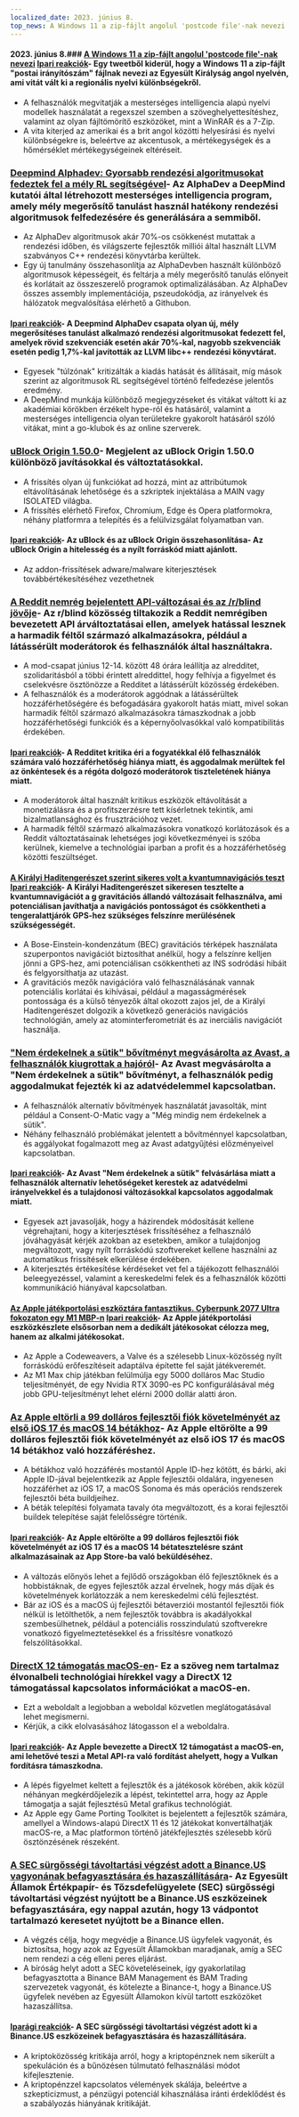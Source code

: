 ```yaml
---
localized_date: 2023. június 8.
top_news: A Windows 11 a zip-fájlt angolul 'postcode file'-nak nevezi
---
```




<CallToAction />

<Steps>

#### 2023. június 8.### [A Windows 11 a zip-fájlt angolul 'postcode file'-nak nevezi](https://twitter.com/JymFox/status/1665799627377975300) [Ipari reakciók](http://news.ycombinator.com/item?id=36231313)- Egy tweetből kiderül, hogy a Windows 11 a zip-fájlt "postai irányítószám" fájlnak nevezi az Egyesült Királyság angol nyelvén, ami vitát vált ki a regionális nyelvi különbségekről.

- A felhasználók megvitatják a mesterséges intelligencia alapú nyelvi modellek használatát a regexszel szemben a szöveghelyettesítéshez, valamint az olyan fájltömörítő eszközöket, mint a WinRAR és a 7-Zip.
- A vita kiterjed az amerikai és a brit angol közötti helyesírási és nyelvi különbségekre is, beleértve az akcentusok, a mértékegységek és a hőmérséklet mértékegységeinek eltéréseit.

### [Deepmind Alphadev: Gyorsabb rendezési algoritmusokat fedeztek fel a mély RL segítségével](https://www.nature.com/articles/s41586-023-06004-9)- Az AlphaDev a DeepMind kutatói által létrehozott mesterséges intelligencia program, amely mély megerősítő tanulást használ hatékony rendezési algoritmusok felfedezésére és generálására a semmiből.

- Az AlphaDev algoritmusok akár 70%-os csökkenést mutattak a rendezési időben, és világszerte fejlesztők milliói által használt LLVM szabványos C++ rendezési könyvtárba kerültek.
- Egy új tanulmány összehasonlítja az AlphaDevben használt különböző algoritmusok képességeit, és feltárja a mély megerősítő tanulás előnyeit és korlátait az összeszerelő programok optimalizálásában. Az AlphaDev összes assembly implementációja, pszeudokódja, az irányelvek és hálózatok megvalósítása elérhető a Githubon.

#### [Ipari reakciók](http://news.ycombinator.com/item?id=36228125)- A Deepmind AlphaDev csapata olyan új, mély megerősítéses tanulást alkalmazó rendezési algoritmusokat fedezett fel, amelyek rövid szekvenciák esetén akár 70%-kal, nagyobb szekvenciák esetén pedig 1,7%-kal javították az LLVM libc++ rendezési könyvtárat.

- Egyesek "túlzónak" kritizálták a kiadás hatását és állításait, míg mások szerint az algoritmusok RL segítségével történő felfedezése jelentős eredmény.
- A DeepMind munkája különböző megjegyzéseket és vitákat váltott ki az akadémiai körökben érzékelt hype-ról és hatásáról, valamint a mesterséges intelligencia olyan területekre gyakorolt hatásáról szóló vitákat, mint a go-klubok és az online szerverek.

### [uBlock Origin 1.50.0](https://github.com/gorhill/uBlock/releases/tag/1.50.0)- Megjelent az uBlock Origin 1.50.0 különböző javításokkal és változtatásokkal.

- A frissítés olyan új funkciókat ad hozzá, mint az attribútumok eltávolításának lehetősége és a szkriptek injektálása a MAIN vagy ISOLATED világba.
- A frissítés elérhető Firefox, Chromium, Edge és Opera platformokra, néhány platformra a telepítés és a felülvizsgálat folyamatban van.

#### [Ipari reakciók](http://news.ycombinator.com/item?id=36227411)- Az uBlock és az uBlock Origin összehasonlítása- Az uBlock Origin a hitelesség és a nyílt forráskód miatt ajánlott.

- Az addon-frissítések adware/malware kiterjesztések továbbértékesítéséhez vezethetnek

### [A Reddit nemrég bejelentett API-változásai és az /r/blind jövője](https://old.reddit.com/r/Blind/comments/13zr8h2/reddits_recently_announced_api_changes_and_the/)- Az r/blind közösség tiltakozik a Reddit nemrégiben bevezetett API árváltoztatásai ellen, amelyek hatással lesznek a harmadik féltől származó alkalmazásokra, például a látássérült moderátorok és felhasználók által használtakra.

- A mod-csapat június 12-14. között 48 órára leállítja az alredditet, szolidaritásból a többi érintett alreddittel, hogy felhívja a figyelmet és cselekvésre ösztönözze a Redditet a látássérült közösség érdekében.
- A felhasználók és a moderátorok aggódnak a látássérültek hozzáférhetőségére és befogadására gyakorolt hatás miatt, mivel sokan harmadik féltől származó alkalmazásokra támaszkodnak a jobb hozzáférhetőségi funkciók és a képernyőolvasókkal való kompatibilitás érdekében.

#### [Ipari reakciók](http://news.ycombinator.com/item?id=36231016)- A Redditet kritika éri a fogyatékkal élő felhasználók számára való hozzáférhetőség hiánya miatt, és aggodalmak merültek fel az önkéntesek és a régóta dolgozó moderátorok tiszteletének hiánya miatt.

- A moderátorok által használt kritikus eszközök eltávolítását a monetizálásra és a profitszerzésre tett kísérletnek tekintik, ami bizalmatlansághoz és frusztrációhoz vezet.
- A harmadik féltől származó alkalmazásokra vonatkozó korlátozások és a Reddit változtatásainak lehetséges jogi következményei is szóba kerülnek, kiemelve a technológiai iparban a profit és a hozzáférhetőség közötti feszültséget.

#### [A Királyi Haditengerészet szerint sikeres volt a kvantumnavigációs teszt](https://thequantuminsider.com/2023/06/06/royal-navy-says-quantum-navigation-test-a-success/) [Ipari reakciók](http://news.ycombinator.com/item?id=36222625)- A Királyi Haditengerészet sikeresen tesztelte a kvantumnavigációt a g gravitációs állandó változásait felhasználva, ami potenciálisan javíthatja a navigációs pontosságot és csökkentheti a tengeralattjárók GPS-hez szükséges felszínre merülésének szükségességét.

- A Bose-Einstein-kondenzátum (BEC) gravitációs térképek használata szuperpontos navigációt biztosíthat anélkül, hogy a felszínre kelljen jönni a GPS-hez, ami potenciálisan csökkentheti az INS sodródási hibáit és felgyorsíthatja az utazást.
- A gravitációs mezők navigációra való felhasználásának vannak potenciális korlátai és kihívásai, például a magasságmérések pontossága és a külső tényezők által okozott zajos jel, de a Királyi Haditengerészet dolgozik a következő generációs navigációs technológián, amely az atominterferometriát és az inerciális navigációt használja.

### ["Nem érdekelnek a sütik" bővítményt megvásárolta az Avast, a felhasználók kiugrottak a hajóról](https://addons.mozilla.org/en-US/firefox/addon/i-dont-care-about-cookies/reviews/?score=1&utm_content=addons-manager-reviews-link&utm_medium=firefox-browser&utm_source=firefox-browser)- Az Avast megvásárolta a "Nem érdekelnek a sütik" bővítményt, a felhasználók pedig aggodalmukat fejezték ki az adatvédelemmel kapcsolatban.

- A felhasználók alternatív bővítmények használatát javasolták, mint például a Consent-O-Matic vagy a "Még mindig nem érdekelnek a sütik".
- Néhány felhasználó problémákat jelentett a bővítménnyel kapcsolatban, és aggályokat fogalmazott meg az Avast adatgyűjtési előzményeivel kapcsolatban.

#### [Ipari reakciók](http://news.ycombinator.com/item?id=36233068)- Az Avast "Nem érdekelnek a sütik" felvásárlása miatt a felhasználók alternatív lehetőségeket kerestek az adatvédelmi irányelvekkel és a tulajdonosi változásokkal kapcsolatos aggodalmak miatt.

- Egyesek azt javasolják, hogy a házirendek módosítását kellene végrehajtani, hogy a kiterjesztések frissítéséhez a felhasználó jóváhagyását kérjék azokban az esetekben, amikor a tulajdonjog megváltozott, vagy nyílt forráskódú szoftvereket kellene használni az automatikus frissítések elkerülése érdekében.
- A kiterjesztés értékesítése kérdéseket vet fel a tájékozott felhasználói beleegyezéssel, valamint a kereskedelmi felek és a felhasználók közötti kommunikáció hiányával kapcsolatban.

#### [Az Apple játékportolási eszköztára fantasztikus. Cyberpunk 2077 Ultra fokozaton egy M1 MBP-n](https://twitter.com/isaacmarovitz/status/1666209780031971341) [Ipari reakciók](http://news.ycombinator.com/item?id=36223927)- Az Apple játékportolási eszközkészlete elsősorban nem a dedikált játékosokat célozza meg, hanem az alkalmi játékosokat.

- Az Apple a Codeweavers, a Valve és a szélesebb Linux-közösség nyílt forráskódú erőfeszítéseit adaptálva építette fel saját játékveremét.
- Az M1 Max chip játékban felülmúlja egy 5000 dolláros Mac Studio teljesítményét, de egy Nvidia RTX 3090-es PC konfigurálásával még jobb GPU-teljesítményt lehet elérni 2000 dollár alatti áron.

### [Az Apple eltörli a 99 dolláros fejlesztői fiók követelményét az első iOS 17 és macOS 14 bétákhoz](https://arstechnica.com/gadgets/2023/06/how-to-install-ios-17-and-macos-14-developer-betas-now-that-anyone-can-do-it/)- Az Apple eltörölte a 99 dolláros fejlesztői fiók követelményét az első iOS 17 és macOS 14 bétákhoz való hozzáféréshez.

- A bétákhoz való hozzáférés mostantól Apple ID-hez kötött, és bárki, aki Apple ID-jával bejelentkezik az Apple fejlesztői oldalára, ingyenesen hozzáférhet az iOS 17, a macOS Sonoma és más operációs rendszerek fejlesztői béta buildjeihez.
- A béták telepítési folyamata tavaly óta megváltozott, és a korai fejlesztői buildek telepítése saját felelősségre történik.

#### [Ipari reakciók](http://news.ycombinator.com/item?id=36230839)- Az Apple eltörölte a 99 dolláros fejlesztői fiók követelményét az iOS 17 és a macOS 14 bétatesztelésre szánt alkalmazásainak az App Store-ba való beküldéséhez.

- A változás előnyös lehet a fejlődő országokban élő fejlesztőknek és a hobbistáknak, de egyes fejlesztők azzal érvelnek, hogy más díjak és követelmények korlátozzák a nem kereskedelmi célú fejlesztést.
- Bár az iOS és a macOS új fejlesztői bétaverziói mostantól fejlesztői fiók nélkül is letölthetők, a nem fejlesztők továbbra is akadályokkal szembesülhetnek, például a potenciális rosszindulatú szoftverekre vonatkozó figyelmeztetésekkel és a frissítésre vonatkozó felszólításokkal.

### [DirectX 12 támogatás macOS-en](https://twitter.com/andytizer/status/1666131239575728130)- Ez a szöveg nem tartalmaz élvonalbeli technológiai hírekkel vagy a DirectX 12 támogatással kapcsolatos információkat a macOS-en.

- Ezt a weboldalt a legjobban a weboldal közvetlen meglátogatásával lehet megismerni.
- Kérjük, a cikk elolvasásához látogasson el a weboldalra.

#### [Ipari reakciók](http://news.ycombinator.com/item?id=36222266)- Az Apple bevezette a DirectX 12 támogatást a macOS-en, ami lehetővé teszi a Metal API-ra való fordítást ahelyett, hogy a Vulkan fordításra támaszkodna.

- A lépés figyelmet keltett a fejlesztők és a játékosok körében, akik közül néhányan megkérdőjelezik a lépést, tekintettel arra, hogy az Apple támogatja a saját fejlesztésű Metal grafikus technológiát.
- Az Apple egy Game Porting Toolkitet is bejelentett a fejlesztők számára, amellyel a Windows-alapú DirectX 11 és 12 játékokat konvertálhatják macOS-re, a Mac platformon történő játékfejlesztés szélesebb körű ösztönzésének részeként.

### [A SEC sürgősségi távoltartási végzést adott a Binance.US vagyonának befagyasztására és hazaszállítására](https://www.kitco.com/news/2023-06-07/SEC-granted-emergency-restraining-order-to-freeze-repatriate-Binance-US-assets.html)- Az Egyesült Államok Értékpapír- és Tőzsdefelügyelete (SEC) sürgősségi távoltartási végzést nyújtott be a Binance.US eszközeinek befagyasztására, egy nappal azután, hogy 13 vádpontot tartalmazó keresetet nyújtott be a Binance ellen.

- A végzés célja, hogy megvédje a Binance.US ügyfelek vagyonát, és biztosítsa, hogy azok az Egyesült Államokban maradjanak, amíg a SEC nem rendezi a cég elleni peres eljárást.
- A bíróság helyt adott a SEC követeléseinek, így gyakorlatilag befagyasztotta a Binance BAM Management és BAM Trading szervezetek vagyonát, és kötelezte a Binance-t, hogy a Binance.US ügyfelek nevében az Egyesült Államokon kívül tartott eszközöket hazaszállítsa.

#### [Iparági reakciók](http://news.ycombinator.com/item?id=36235143)- A SEC sürgősségi távoltartási végzést adott ki a Binance.US eszközeinek befagyasztására és hazaszállítására.

- A kriptoközösség kritikája arról, hogy a kriptopénznek nem sikerült a spekuláción és a bűnözésen túlmutató felhasználási módot kifejlesztenie.
- A kriptopénzzel kapcsolatos vélemények skálája, beleértve a szkepticizmust, a pénzügyi potenciál kihasználása iránti érdeklődést és a szabályozás hiányának kritikáját.

</Steps>
